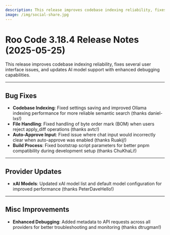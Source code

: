 ```yaml
---
description: This release improves codebase indexing reliability, fixes several user interface issues, and updates AI model support with enhanced debugging capabilities.
image: /img/social-share.jpg
---
```


# Roo Code 3.18.4 Release Notes (2025-05-25)

This release improves codebase indexing reliability, fixes several user interface issues, and updates AI model support with enhanced debugging capabilities.

---

## Bug Fixes

*   **Codebase Indexing**: Fixed settings saving and improved Ollama indexing performance for more reliable semantic search (thanks daniel-lxs!)
*   **File Handling**: Fixed handling of byte order mark (BOM) when users reject apply_diff operations (thanks avtc!)
*   **Auto-Approve Input**: Fixed issue where chat input would incorrectly clear when auto-approve was enabled (thanks Ruakij!)
*   **Build Process**: Fixed bootstrap script parameters for better pnpm compatibility during development setup (thanks ChuKhaLi!)

---

## Provider Updates

*   **xAI Models**: Updated xAI model list and default model configuration for improved performance (thanks PeterDaveHello!)

---

## Misc Improvements

*   **Enhanced Debugging**: Added metadata to API requests across all providers for better troubleshooting and monitoring (thanks dtrugman!)